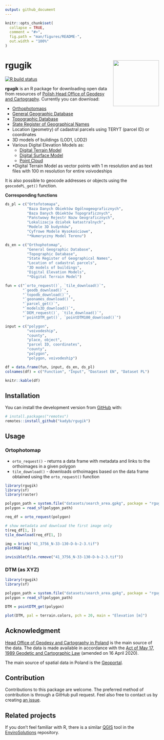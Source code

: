 ```yaml
---
output: github_document
---
```


<!-- README.md is generated from README.Rmd. Please edit that file -->

```r
knitr::opts_chunk$set(
  collapse = TRUE,
  comment = "#>",
  fig.path = "man/figures/README-",
  out.width = "100%"
)
```

# rgugik <img src="man/figures/logo.png" align="right" width="150" />

<!-- badges: start -->
[![R build status](https://github.com/kadyb/rgugik/workflows/rcmdcheck/badge.svg)](https://github.com/kadyb/rgugik/actions)
<!-- badges: end -->

**rgugik** is an R package for downloading open data from resources of [Polish Head Office of Geodesy and Cartography](http://www.gugik.gov.pl).
Currently you can download:

  - [Orthophotomaps](http://www.gugik.gov.pl/pzgik/zamow-dane/ortofotomapa)
  - [General Geographic Database](http://www.gugik.gov.pl/pzgik/zamow-dane/baza-danych-obiektow-ogolnogeograficznych)
  - [Topographic Database](http://www.gugik.gov.pl/pzgik/zamow-dane/baza-danych-obiektow-topograficznych-bdot-10k)
  - [State Register of Geographical Names](http://www.gugik.gov.pl/pzgik/zamow-dane/panstwowy-rejestr-nazw-geograficznych)
  - Location (geometry) of cadastral parcels using TERYT (parcel ID) or coordinates
  - 3D models of buildings (LOD1, LOD2)
  - Various Digital Elevation Models as:
    - [Digital Terrain Model](http://www.gugik.gov.pl/pzgik/zamow-dane/numeryczny-model-terenu)
    - [Digital Surface Model](http://www.gugik.gov.pl/pzgik/zamow-dane/numeryczny-model-pokrycia-terenu)
    - [Point Cloud](http://www.gugik.gov.pl/pzgik/zamow-dane/dane-pomiarowe)
  - *Digital Terrain Model as vector points with 1 m resolution and as text files with 100 m resolution for entire voivodeships

It is also possible to geocode addresses or objects using the `geocodePL_get()` function.

**Corresponding functions**

```r
ds_pl = c("Ortofotomapa",
          "Baza Danych Obiektów Ogólnogeograficznych",
          "Baza Danych Obiektów Topograficznych",
          "Państwowy Rejestr Nazw Geograficznych",
          "Lokalizacja działek katastralnych",
          "Modele 3D budynków",
          "Cyfrowe Modele Wysokościowe",
          "*Numeryczny Model Terenu")

ds_en = c("Orthophotomap",
          "General Geographic Database",
          "Topographic Database",
          "State Register of Geographical Names",
          "Location of cadastral parcels",
          "3D models of buildings",
          "Digital Elevation Models",
          "*Digital Terrain Model")

fun = c("`orto_request()`, `tile_download()`",
        "`geodb_download()`",
        "`topodb_download()`",
        "`geonames_download()`",
        "`parcel_get()`",
        "`models3D_download()`",
        "`DEM_request()`, `tile_download()`",
        "`pointDTM_get()`, `pointDTM100_download()`")

input = c("polygon",
          "voivodeship",
          "county",
          "place, object",
          "parcel ID, coordinates",
          "county",
          "polygon",
          "polygon, voivodeship")

df = data.frame(fun, input, ds_en, ds_pl)
colnames(df) = c("Function", "Input", "Dastaset EN", "Dataset PL")

knitr::kable(df)
```

## Installation

<!-- You can install the released version of rgugik from [CRAN](https://CRAN.R-project.org) with: -->

<!-- ``` r -->
<!-- install.packages("rgugik") -->
<!-- ``` -->

You can install the development version from [GitHub](https://github.com) with:

```r
# install.packages("remotes")
remotes::install_github("kadyb/rgugik")
```

## Usage

### Ortophotomap
  
- `orto_request()` - returns a data frame with metadata and links to the orthoimages in a given polygon
- `tile_download()` - downloads orthoimages based on the data frame obtained using the `orto_request()` function
  
```r
library(rgugik)
library(sf)
library(raster)

polygon_path = system.file("datasets/search_area.gpkg", package = "rgugik")
polygon = read_sf(polygon_path)

req_df = orto_request(polygon)

# show metadata and download the first image only
t(req_df[1, ])
tile_download(req_df[1, ])

img = brick("41_3756_N-33-130-D-b-2-3.tif")
plotRGB(img)
```

```r
invisible(file.remove("41_3756_N-33-130-D-b-2-3.tif"))
```

### DTM (as XYZ)

```r
library(rgugik)
library(sf)

polygon_path = system.file("datasets/search_area.gpkg", package = "rgugik")
polygon = read_sf(polygon_path)

DTM = pointDTM_get(polygon)

plot(DTM, pal = terrain.colors, pch = 20, main = "Elevation [m]")
```

## Acknowledgment

[Head Office of Geodesy and Cartography in Poland](http://www.gugik.gov.pl/) is the main source of the data. The data is made available in accordance with the [Act of May 17, 1989 Geodetic and Cartographic Law](http://isap.sejm.gov.pl/isap.nsf/DocDetails.xsp?id=WDU19890300163) (amended on 16 April 2020).

The main source of spatial data in Poland is the [Geoportal](https://mapy.geoportal.gov.pl).

## Contribution

Contributions to this package are welcome. 
The preferred method of contribution is through a GitHub pull request. 
Feel also free to contact us by creating [an issue](https://github.com/kadyb/rgugik/issues).

## Related projects

If you don't feel familiar with R, there is a similar [QGIS](https://www.qgis.org) tool in the [EnviroSolutions](https://github.com/envirosolutionspl) repository.
